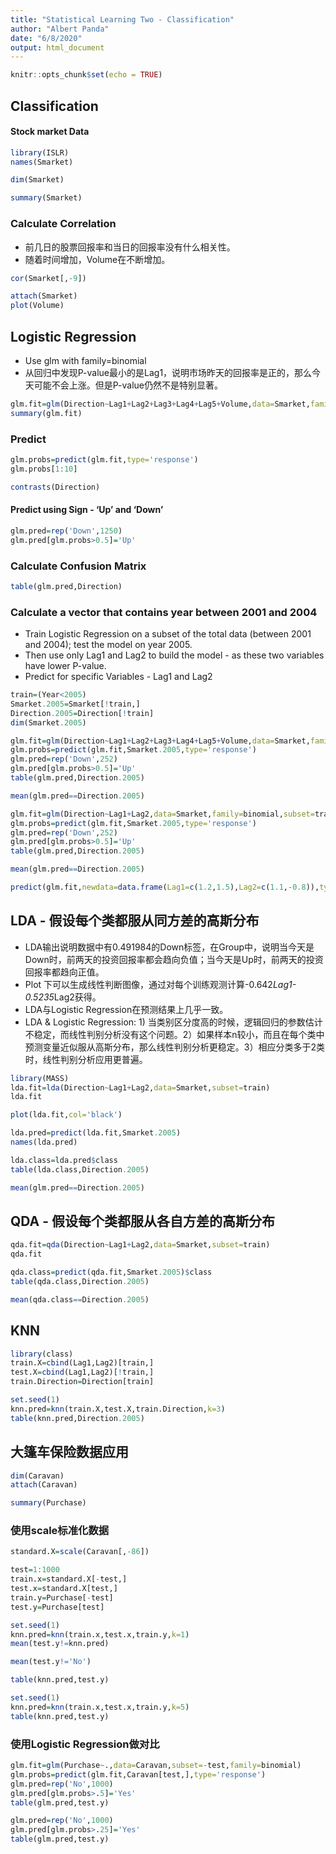 ```yaml
---
title: "Statistical Learning Two - Classification"
author: "Albert Panda"
date: "6/8/2020"
output: html_document
---
```


```r
knitr::opts_chunk$set(echo = TRUE)
```

##  Classification
#### Stock market Data
```r
library(ISLR)
names(Smarket)
```

```r
dim(Smarket)
```

```r
summary(Smarket)
```

### Calculate Correlation
* 前几日的股票回报率和当日的回报率没有什么相关性。  
* 随着时间增加，Volume在不断增加。  
```r
cor(Smarket[,-9])
```

```r
attach(Smarket)
plot(Volume)
```

## Logistic Regression 
* Use glm with family=binomial  
* 从回归中发现P-value最小的是Lag1，说明市场昨天的回报率是正的，那么今天可能不会上涨。但是P-value仍然不是特别显著。  
```r
glm.fit=glm(Direction~Lag1+Lag2+Lag3+Lag4+Lag5+Volume,data=Smarket,family=binomial)
summary(glm.fit)
```

### Predict
```r
glm.probs=predict(glm.fit,type='response')
glm.probs[1:10]
```

```r
contrasts(Direction)
```

#### Predict using Sign - 'Up' and 'Down'
```r
glm.pred=rep('Down',1250)
glm.pred[glm.probs>0.5]='Up'
```

### Calculate Confusion Matrix
```r
table(glm.pred,Direction)
```

### Calculate a vector that contains year between 2001 and 2004  
* Train Logistic Regression on a subset of the total data (between 2001 and 2004); test the model on year 2005.  
* Then use only Lag1 and Lag2 to build the model - as these two variables have lower P-value.   
* Predict for specific Variables - Lag1 and Lag2  
```r
train=(Year<2005)
Smarket.2005=Smarket[!train,]
Direction.2005=Direction[!train]
dim(Smarket.2005)
```

```r
glm.fit=glm(Direction~Lag1+Lag2+Lag3+Lag4+Lag5+Volume,data=Smarket,family=binomial,subset=train)
glm.probs=predict(glm.fit,Smarket.2005,type='response')
glm.pred=rep('Down',252)
glm.pred[glm.probs>0.5]='Up'
table(glm.pred,Direction.2005)
```

```r
mean(glm.pred==Direction.2005)
```

```r
glm.fit=glm(Direction~Lag1+Lag2,data=Smarket,family=binomial,subset=train)
glm.probs=predict(glm.fit,Smarket.2005,type='response')
glm.pred=rep('Down',252)
glm.pred[glm.probs>0.5]='Up'
table(glm.pred,Direction.2005)
```

```r
mean(glm.pred==Direction.2005)
```

```r
predict(glm.fit,newdata=data.frame(Lag1=c(1.2,1.5),Lag2=c(1.1,-0.8)),type='response')
```

## LDA - 假设每个类都服从同方差的高斯分布  
* LDA输出说明数据中有0.491984的Down标签，在Group中，说明当今天是Down时，前两天的投资回报率都会趋向负值；当今天是Up时，前两天的投资回报率都趋向正值。  
* Plot 下可以生成线性判断图像，通过对每个训练观测计算-0.642*Lag1-0.5235*Lag2获得。  
* LDA与Logistic Regression在预测结果上几乎一致。  
* LDA & Logistic Regression: 1) 当类别区分度高的时候，逻辑回归的参数估计不稳定，而线性判别分析没有这个问题。2）如果样本n较小，而且在每个类中预测变量近似服从高斯分布，那么线性判别分析更稳定。3）相应分类多于2类时，线性判别分析应用更普遍。
```r
library(MASS)
lda.fit=lda(Direction~Lag1+Lag2,data=Smarket,subset=train)
lda.fit
```

```r
plot(lda.fit,col='black')
```

```r
lda.pred=predict(lda.fit,Smarket.2005)
names(lda.pred)
```

```r
lda.class=lda.pred$class
table(lda.class,Direction.2005)
```

```r
mean(glm.pred==Direction.2005)
```

## QDA - 假设每个类都服从各自方差的高斯分布  
```r
qda.fit=qda(Direction~Lag1+Lag2,data=Smarket,subset=train)
qda.fit
```

```r
qda.class=predict(qda.fit,Smarket.2005)$class
table(qda.class,Direction.2005)
```

```r
mean(qda.class==Direction.2005)
```

## KNN  
```r
library(class)
train.X=cbind(Lag1,Lag2)[train,]
test.X=cbind(Lag1,Lag2)[!train,]
train.Direction=Direction[train]

set.seed(1)
knn.pred=knn(train.X,test.X,train.Direction,k=3)
table(knn.pred,Direction.2005)
```

## 大篷车保险数据应用
```r
dim(Caravan)
attach(Caravan)
```

```r
summary(Purchase)
```

### 使用scale标准化数据
```r
standard.X=scale(Caravan[,-86])
```

```r
test=1:1000
train.x=standard.X[-test,]
test.x=standard.X[test,]
train.y=Purchase[-test]
test.y=Purchase[test]

set.seed(1)
knn.pred=knn(train.x,test.x,train.y,k=1)
mean(test.y!=knn.pred)
```

```r
mean(test.y!='No')
```

```r
table(knn.pred,test.y)
```

```r
set.seed(1)
knn.pred=knn(train.x,test.x,train.y,k=5)
table(knn.pred,test.y)
```

### 使用Logistic Regression做对比
```r
glm.fit=glm(Purchase~.,data=Caravan,subset=-test,family=binomial)
glm.probs=predict(glm.fit,Caravan[test,],type='response')
glm.pred=rep('No',1000)
glm.pred[glm.probs>.5]='Yes'
table(glm.pred,test.y)
```

```r
glm.pred=rep('No',1000)
glm.pred[glm.probs>.25]='Yes'
table(glm.pred,test.y)
```

